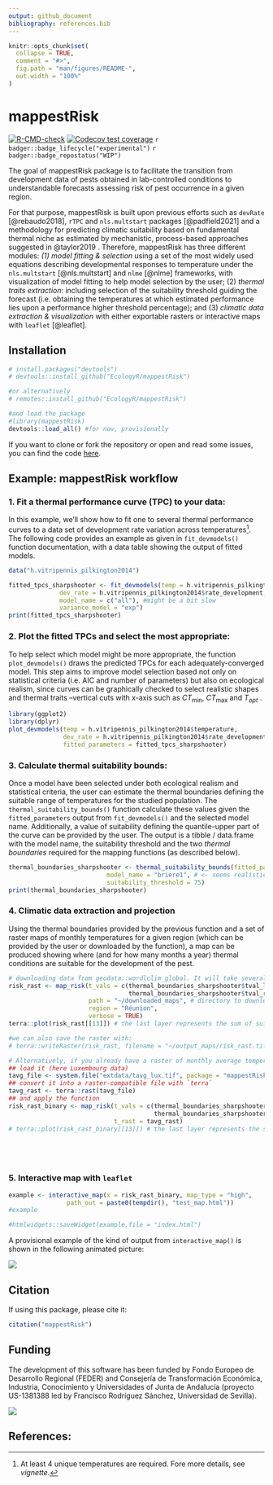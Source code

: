 ```yaml
---
output: github_document
bibliography: references.bib
---
```


<!-- README.md is generated from README.Rmd. Please edit that file -->

```r
knitr::opts_chunk$set(
  collapse = TRUE,
  comment = "#>",
  fig.path = "man/figures/README-",
  out.width = "100%"
)
```

# mappestRisk

<!-- badges: start -->

[![R-CMD-check](https://github.com/EcologyR/templateRpackage/actions/workflows/R-CMD-check.yaml/badge.svg)](https://github.com/EcologyR/templateRpackage/actions/workflows/R-CMD-check.yaml) [![Codecov test coverage](https://codecov.io/gh/EcologyR/templateRpackage/branch/master/graph/badge.svg)](https://app.codecov.io/gh/EcologyR/templateRpackage?branch=master) `r badger::badge_lifecycle("experimental")` `r badger::badge_repostatus("WIP")` <!-- `r badger::badge_codefactor("ecologyr/templaterpackage")` -->

<!-- badges: end -->

The goal of mappestRisk package is to facilitate the transition from development data of pests obtained in lab-controlled conditions to understandable forecasts assessing risk of pest occurrence in a given region.

For that purpose, mappestRisk is built upon previous efforts such as `devRate` [@rebaudo2018], `rTPC` and `nls.multstart` packages [@padfield2021] and a methodology for predicting climatic suitability based on fundamental thermal niche as estimated by mechanistic, process-based approaches suggested in @taylor2019 . Therefore, mappestRisk has three different modules: *(1) model fitting & selection* using a set of the most widely used equations describing developmental responses to temperature under the `nls.multstart` [@nls.multstart] and `nlme` [@nlme] frameworks, with visualization of model fitting to help model selection by the user; (2) *thermal traits extraction:* including selection of the suitability threshold guiding the forecast (i.e. obtaining the temperatures at which estimated performance lies upon a performance higher threshold percentage); and (3) *climatic data extraction & visualization* with either exportable rasters or interactive maps with `leaflet` [@leaflet].

## Installation

```r
# install.packages("devtools")
# devtools::install_github("EcologyR/mappestRisk")

#or alternatively
# remotes::install_github("EcologyR/mappestRisk")

#and load the package
#library(mappestRisk)
devtools::load_all() #for now, provisionally
```

If you want to clone or fork the repository or open and read some issues, you can find the code [here](https://github.com/EcologyR/mappestRisk).

## Example: mappestRisk workflow

### 1. Fit a thermal performance curve (TPC) to your data:

In this example, we'll show how to fit one to several thermal performance curves to a data set of development rate variation across temperatures[^1]. The following code provides an example as given in `fit_devmodels()` function documentation, with a data table showing the output of fitted models.

[^1]: At least 4 unique temperatures are required. Fore more details, see *vignette*.

```r

data("h.vitripennis_pilkington2014")

fitted_tpcs_sharpshooter <- fit_devmodels(temp = h.vitripennis_pilkington2014$temperature,
              dev_rate = h.vitripennis_pilkington2014$rate_development,
              model_name = c("all"), #might be a bit slow
              variance_model = "exp") 
print(fitted_tpcs_sharpshooter)
```

### 2. Plot the fitted TPCs and select the most appropriate:

To help select which model might be more appropriate, the function `plot_devmodels()` draws the predicted TPCs for each adequately-converged model. This step aims to improve model selection based not only on statistical criteria (i.e. AIC and number of parameters) but also on ecological realism, since curves can be graphically checked to select realistic shapes and thermal traits --vertical cuts with x-axis such as $CT_\min$, $CT_\max$ and $T_{opt}$ .

```r
library(ggplot2)
library(dplyr)
plot_devmodels(temp = h.vitripennis_pilkington2014$temperature,
               dev_rate = h.vitripennis_pilkington2014$rate_development,
               fitted_parameters = fitted_tpcs_sharpshooter)
```

### 3. Calculate thermal suitability bounds:

Once a model have been selected under both ecological realism and statistical criteria, the user can estimate the thermal boundaries defining the suitable range of temperatures for the studied population. The `thermal_suitability_bounds()` function calculate these values given the `fitted_parameters` output from `fit_devmodels()` and the selected model name. Additionally, a value of suitability defining the quantile-upper part of the curve can be provided by the user. The output is a tibble / data.frame with the model name, the suitability threshold and the two *thermal boundaries* required for the mapping functions (as described below).

```r
thermal_boundaries_sharpshooter <- thermal_suitability_bounds(fitted_parameters = fitted_tpcs_sharpshooter,
                           model_name = "briere1", # <- seems realistic according to `plot_devmodels()` and `fit_devmodels()` outputs
                           suitability_threshold = 75)
print(thermal_boundaries_sharpshooter)
```

### 4. Climatic data extraction and projection

Using the thermal boundaries provided by the previous function and a set of raster maps of monthly temperatures for a given region (which can be provided by the user or downloaded by the function), a map can be produced showing where (and for how many months a year) thermal conditions are suitable for the development of the pest.

```r
# downloading data from geodata::wordlclim_global. It will take several minutes the first time you use the function on the same 'path'.
risk_rast <- map_risk(t_vals = c(thermal_boundaries_sharpshooter$tval_left,
                                 thermal_boundaries_sharpshooter$tval_right),
                      path = "~/downloaded_maps", # directory to download data
                      region = "Réunion", 
                      verbose = TRUE)
terra::plot(risk_rast[[13]]) # the last layer represents the sum of suitable months within a year; the first 12 layers, the monthly binary value (1, if suitable; 0, if not suitable).

#we can also save the raster with:
# terra::writeRaster(risk_rast, filename = "~/output_maps/risk_rast.tif")

# Alternatively, if you already have a raster of monthly average temperatures for your region of interest, you can use it as an input of `map_risk()`
## load it (here Luxembourg data)
tavg_file <- system.file("extdata/tavg_lux.tif", package = "mappestRisk")
## convert it into a raster-compatible file with `terra`
tavg_rast <- terra::rast(tavg_file)
## and apply the function
risk_rast_binary <- map_risk(t_vals = c(thermal_boundaries_sharpshooter$tval_left,
                                        thermal_boundaries_sharpshooter$tval_right), 
                             t_rast = tavg_rast)
# terra::plot(risk_rast_binary[[13]]) # the last layer represents the sum of suitable months within a year; the 12-th previous ones, the monthly binary value (1, if suitable; 0, if not suitable).






```

### 5. Interactive map with `leaflet`

```r
example <- interactive_map(x = risk_rast_binary, map_type = "high",
                path_out = paste0(tempdir(), "test_map.html"))
#example

#htmlwidgets::saveWidget(example,file = "index.html")
```

A provisional example of the kind of output from `interactive_map()` is shown in the following animated picture:

![](images/mappestRisk_interactive.gif)

## Citation

If using this package, please cite it:

```r
citation("mappestRisk")
```

## Funding

The development of this software has been funded by Fondo Europeo de Desarrollo Regional (FEDER) and Consejería de Transformación Económica, Industria, Conocimiento y Universidades of Junta de Andalucía (proyecto US-1381388 led by Francisco Rodríguez Sánchez, Universidad de Sevilla).

![](https://ecologyr.github.io/workshop/images/logos.png)

## References:
